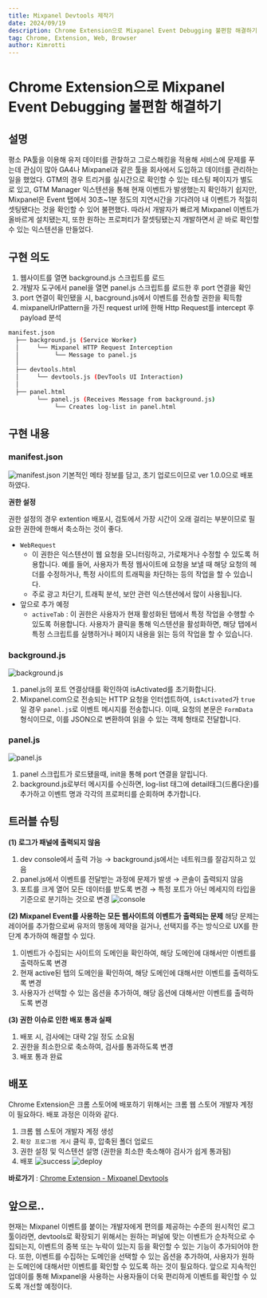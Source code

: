 ```yaml
---
title: Mixpanel Devtools 제작기
date: 2024/09/19
description: Chrome Extension으로 Mixpanel Event Debugging 불편함 해결하기
tag: Chrome, Extension, Web, Browser
author: Kimrotti
---
```


# Chrome Extension으로 Mixpanel Event Debugging 불편함 해결하기

## 설명
평소 PA툴을 이용해 유저 데이터를 관찰하고 그로스해킹을 적용해 서비스에 문제를 푸는데 관심이 많아 GA4나 Mixpanel과 같은 툴을 회사에서 도입하고 데이터를 관리하는 일을 했었다. GTM의 경우 트리거를 실시간으로 확인할 수 있는 테스팅 페이지가 별도로 있고, GTM Manager 익스텐션을 통해 현재 이벤트가 발생했는지 확인하기 쉽지만, Mixpanel은 Event 탭에서 30초~1분 정도의 지연시간을 기다려야 내 이벤트가 적절히 셋팅됐다는 것을 확인할 수 있어 불편했다. 따라서 개발자가 빠르게 Mixpanel 이벤트가 올바르게 설치됐는지, 또한 원하는 프로퍼티가 잘셋팅됐는지 개발하면서 곧 바로 확인할 수 있는 익스텐션을 만들었다.

## 구현 의도

1. 웹사이트를 열면 background.js 스크립트를 로드
2. 개발자 도구에서 panel을 열면 panel.js 스크립트를 로드한 후 port 연결을 확인
3. port 연결이 확인됐을 시, bacground.js에서 이벤트를 전송할 권한을 획득함
4. mixpanelUrlPattern을 가진 request url에 한해 Http Request를 intercept 후 payload 분석

```bash
manifest.json
  ├── background.js (Service Worker)
  │     └── Mixpanel HTTP Request Interception
  │          └── Message to panel.js
  │
  ├── devtools.html
  │     └── devtools.js (DevTools UI Interaction)
  │
  ├── panel.html
        └── panel.js (Receives Message from background.js)
             └── Creates log-list in panel.html
```

## 구현 내용

### manifest.json
![manifest.json](/images/extension-mixpanel/manifest.png)
기본적인 메타 정보를 담고, 초기 업로드이므로 ver 1.0.0으로 배포하였다.

**권한 설정**

권한 설정의 경우 extention 배포시, 검토에서 가장 시간이 오래 걸리는 부분이므로 필요한 권한에 한해서 축소하는 것이 좋다.

- `WebRequest`
  - 이 권한은 익스텐션이 웹 요청을 모니터링하고, 가로채거나 수정할 수 있도록 허용합니다. 예를 들어, 사용자가 특정 웹사이트에 요청을 보낼 때 해당 요청의 헤더를 수정하거나, 특정 사이트의 트래픽을 차단하는 등의 작업을 할 수 있습니다.
  - 주로 광고 차단기, 트래픽 분석, 보안 관련 익스텐션에서 많이 사용됩니다.
- 앞으로 추가 예정
  - `activeTab` : 이 권한은 사용자가 현재 활성화된 탭에서 특정 작업을 수행할 수 있도록 허용합니다. 사용자가 클릭을 통해 익스텐션을 활성화하면, 해당 탭에서 특정 스크립트를 실행하거나 페이지 내용을 읽는 등의 작업을 할 수 있습니다.


### background.js
![background.js](/images/extension-mixpanel/background.png)
1. panel.js의 포트 연결상태를 확인하여 isActivated를 초기화합니다.
2. Mixpanel.com으로 전송되는 HTTP 요청을 인터셉트하여, `isActivated`가 `true`일 경우 `panel.js`로 이벤트 메시지를 전송합니다. 이때, 요청의 본문은 `FormData` 형식이므로, 이를 JSON으로 변환하여 읽을 수 있는 객체 형태로 전달합니다.

### panel.js
![panel.js](/images/extension-mixpanel/panel.png)
1. panel 스크립트가 로드됐을때, init을 통해 port 연결을 알립니다.
2. background.js로부터 메시지를 수신하면, log-list 태그에 detail태그(드롭다운)를 추가하고 이벤트 명과 각각의 프로퍼티를 순회하며 추가합니다.

## 트러블 슈팅
**(1) 로그가 패널에 출력되지 않음**
  1. dev console에서 출력 가능 → background.js에서는 네트워크를 잘감지하고 있음
  2. panel.js에서 이벤트를 전달받는 과정에 문제가 발생 → 콘솔이 출력되지 않음
  3. 포트를 크게 열어 모든 데이터를 받도록 변경 → 특정 포트가 아닌 메세지의 타입을 기준으로 분기하는 것으로 변경
![console](/images/extension-mixpanel/console.png)

**(2) Mixpanel Event를 사용하는 모든 웹사이트의 이벤트가 출력되는 문제**
해당 문제는 레이어를 추가함으로써 유저의 행동에 제약을 걸거나, 선택지를 주는 방식으로 UX를 한 단계 추가하여 해결할 수 있다.
  1. 이벤트가 수집되는 사이트의 도메인을 확인하여, 해당 도메인에 대해서만 이벤트를 출력하도록 변경
  2. 현재 active된 탭의 도메인을 확인하여, 해당 도메인에 대해서만 이벤트를 출력하도록 변경
  3. 사용자가 선택할 수 있는 옵션을 추가하여, 해당 옵션에 대해서만 이벤트를 출력하도록 변경

**(3) 권한 이슈로 인한 배포 통과 실패**
  1. 배포 시, 검사에는 대략 2일 정도 소요됨
  2. 권한을 최소한으로 축소하여, 검사를 통과하도록 변경
  3. 배포 통과 완료

## 배포
Chrome Extension은 크롬 스토어에 배포하기 위해서는 크롬 웹 스토어 개발자 계정이 필요하다. 배포 과정은 이하와 같다.
1. 크롬 웹 스토어 개발자 계정 생성
2. `확장 프로그램 게시` 클릭 후, 압축된 폴더 업로드
3. 권한 설정 및 익스텐션 설명 (권한을 최소한 축소해야 검사가 쉽게 통과됨)
4. 배포
![success](/images/extension-mixpanel/success.png)
![deploy](/images/extension-mixpanel/deploy.png)


**바로가기** : [Chrome Extension - Mixpanel Devtools](https://chromewebstore.google.com/detail/mixpanel-devtools/meiifhjfgegkkpijdpgaidghahmjhkda)


## 앞으로..
현재는 Mixpanel 이벤트를 붙이는 개발자에게 편의를 제공하는 수준의 원시적인 로그툴이라면, devtools로 확장되기 위해서는 원하는 퍼널에 맞는 이벤트가 순차적으로 수집되는지, 이벤트의 중복 또는 누락이 있는지 등을 확인할 수 있는 기능이 추가되어야 한다. 또한, 이벤트를 수집하는 도메인을 선택할 수 있는 옵션을 추가하여, 사용자가 원하는 도메인에 대해서만 이벤트를 확인할 수 있도록 하는 것이 필요하다. 앞으로 지속적인 업데이를 통해 Mixpanel을 사용하는 사용자들이 더욱 편리하게 이벤트를 확인할 수 있도록 개선할 예정이다.
